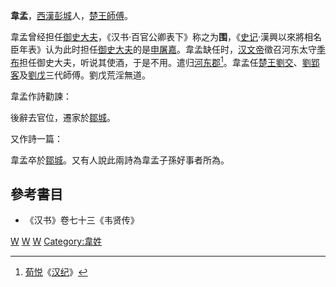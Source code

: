 {{no footnotes|time=2014-06-21T16:46:44+00:00}}
'''韋孟'''{{BD|？||？||W韋}}，[[西漢|西漢]][[彭城|彭城]]人，[[楚王|楚王]][[師傅|師傅]]。

韋孟曾经担任[[御史大夫|御史大夫]]，《汉书·百官公卿表下》称之为'''围'''，《[[史记|史记]]·漢興以來將相名臣年表》认为此时担任[[御史大夫|御史大夫]]的是[[申屠嘉|申屠嘉]]。韋孟缺任时，[[汉文帝|汉文帝]]徵召河东太守[[季布|季布]]担任御史大夫，听说其使酒，于是不用。遣归[[河東郡_(中國)|河东郡]]<ref>[[荀悦|荀悦]]《[[汉纪|汉纪]]》</ref>。韋孟任[[楚王|楚王]][[劉交|劉交]]、[[劉郢客|劉郢客]]及[[劉戊|劉戊]]三代師傅。劉戊荒淫無道。

韋孟作詩勸諫：
{{quote|<br /><blockquote>肅肅我祖，國自豕韋，黼衣朱紱，四牡龍旂。彤弓斯征，撫寧遐荒，總齊群邦，以翼大商，迭披大彭，勳績惟光。至於有周，歷世會同。王赧聽譖，實絕我邦。我邦既絕，厥政斯逸，賞罰之行，非由王室。庶尹群後，靡扶靡衛，五服崩離，宗周以隊。我祖斯微，遷於彭城，在予小子，勤誒厥生，厄此嫚秦，耒耜以耕。悠悠嫚秦，上天不寧，乃眷南顧，授漢於京。

於赫有漢，四方是征，靡適不懷，萬國逌平。乃命厥弟，建侯於楚，俾我小臣，惟傅是輔。兢兢元王，恭儉淨一，惠此黎民，納彼輔弼。饗國漸世，垂烈於後，乃及夷王，克奉厥緒。咨命不永，唯王統祀，左右陪臣，此惟皇士。

如何我王，不思守保，不惟履冰，以繼祖考！邦事是廢，逸游是娛，犬馬繇繇，是放是驅。務彼鳥獸，忽此稼苗，烝民以匱，我王以愉。所弘非德，所親非悛，唯囿是恢，唯諛是信。睮睮諂夫，咢咢黃發，如何我王，曾不是察！既藐下臣，追欲從逸，嫚彼顯祖，輕茲削黜。

嗟嗟我王，漢之睦親，曾不夙夜，以休令聞！穆穆天子，臨爾下土，明明群司，執憲靡顧。正遐由近，殆其怙茲，嗟嗟我王，曷不此思！

非思非鑒，嗣其罔則，彌彌其失，岌岌其國。致冰匪霜，致隊靡嫚，瞻惟我王，昔靡不練。興國救顛，孰違悔過，追思黃發，秦繆以霸。歲月其徂，年其逮耇，於昔君子，庶顯於後。我王如何，曾不斯覺！黃發不近，胡不時監！
</blockquote>
}}

後辭去官位，遷家於[[鄒城|鄒城]]。

又作詩一篇：
{{quote|<br /><blockquote>微微小子，既耇且陋，豈不牽位，穢我王朝。王朝肅清。唯俊之庭，顧瞻余躬，懼穢此征。

我之退征，請於天子，天子我恤，矜我發齒。赫赫天子，明哲且仁，懸車之義，以洎小臣。嗟我小子，豈不懷土？庶我王寤，越遷於魯。

既去檷祖，惟懷惟顧，祁祁我徒，戴負盈路。爰戾於鄒，剪茅作堂，我徒我環，築室於牆。

我即䙴逝，心存我舊，夢我瀆上，立於王朝。其夢如何？夢爭王室。其爭如何？夢王我弼。寤其外邦，歎其喟然，念我祖考，泣涕其漣。微微老夫，咨既遷絕，洋洋仲尼，視我遺烈。濟濟鄒魯，禮義唯恭，誦習弦歌，於異他邦。我雖鄙耇，心其好而，我徒侃爾，樂亦在而。
</blockquote>
}}

韋孟卒於[[鄒城|鄒城]]。又有人說此兩詩為韋孟子孫好事者所為。

{{start box}}
{{s-before|[[张苍|张苍]]}}
{{s-title|[[西汉|西汉]][[御史大夫|御史大夫]]|前176年—前174年}}
{{s-after|[[馮敬_(西漢)|馮敬]]}}
{{end box}}
== 參考書目 ==
* 《汉书》卷七十三《韦贤传》
[[Category:西漢政治人物|W]]
[[Category:徐州人|W]]
[[Category:鄒城人|W]]
[[Category:韋姓|Category:韋姓]]